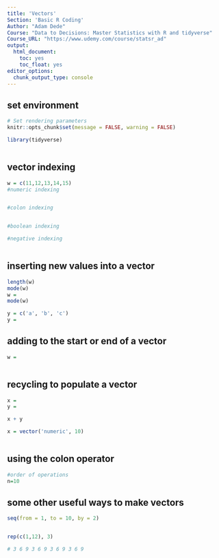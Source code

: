 ```yaml
---
title: 'Vectors'
Section: 'Basic R Coding'
Author: "Adam Dede"
Course: "Data to Decisions: Master Statistics with R and tidyverse"
Course_URL: "https://www.udemy.com/course/statsr_ad" 
output:
  html_document:
    toc: yes
    toc_float: yes
editor_options:
  chunk_output_type: console
---
```



## set environment

```r

# Set rendering parameters
knitr::opts_chunk$set(message = FALSE, warning = FALSE)

library(tidyverse)



```

## vector indexing

```r

w = c(11,12,13,14,15)
#numeric indexing


#colon indexing


#boolean indexing

#negative indexing



```
## inserting new values into a vector
```r

length(w)
mode(w)
w = 
mode(w)

y = c('a', 'b', 'c')
y = 


```

## adding to the start or end of a vector
```r

w = 



```

## recycling to populate a vector
```r
x = 
y = 

x + y

x = vector('numeric', 10)



```
## using the colon operator
```r




#order of operations 
n=10

```
## some other useful ways to make vectors
```r
seq(from = 1, to = 10, by = 2)


rep(c(1,12), 3)

# 3 6 9 3 6 9 3 6 9 3 6 9




```
